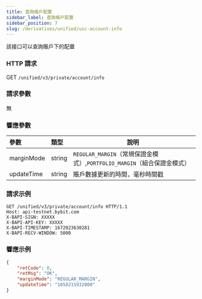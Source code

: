 ```yaml
---
title: 查詢帳戶配置
sidebar_label: 查詢帳戶配置
sidebar_position: 7
slug: /derivatives/unified/usc-account-info
---
```

該接口可以查詢賬戶下的配置

### HTTP 請求
GET `/unified/v3/private/account/info`

### 請求參數
無

### 響應參數
| 參數 | 類型 | 說明|
|:----- |:-----|----- |
|marginMode |string |`REGULAR_MARGIN`（常規保證金模式）,`PORTFOLIO_MARGIN`（組合保證金模式）|
|updateTime |string |賬戶數據更新的時間，毫秒時間戳|

### 請求示例

```http
GET /unified/v3/private/account/info HTTP/1.1
Host: api-testnet.bybit.com
X-BAPI-SIGN: XXXXX
X-BAPI-API-KEY: XXXXX
X-BAPI-TIMESTAMP: 1672023630281
X-BAPI-RECV-WINDOW: 5000
```

### 響應示例

```json
{
    "retCode": 0,
    "retMsg": "OK",
    "marginMode": "REGULAR_MARGIN",
    "updateTime": "1658215932000"
}
```